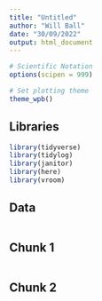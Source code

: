 ---
title: "Untitled"
author: "Will Ball"
date: "30/09/2022"
output: html_document
---

```{r}
# Scientific Notation
options(scipen = 999)

# Set plotting theme
theme_wpb()
```


## Libraries

```{r libraries, message = FALSE, warning = FALSE}
library(tidyverse)
library(tidylog)
library(janitor)
library(here)
library(vroom)
```


## Data

```{r data, message = FALSE, warning = FALSE}

```


## Chunk 1

```{r chunk 1, message = FALSE, warning = FALSE}

```


## Chunk 2

```{r chunk 2, message = FALSE, warning = FALSE}

```
